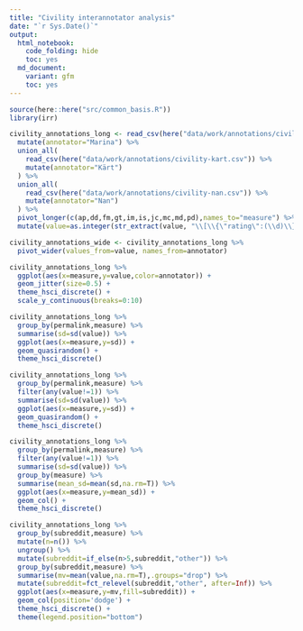 ```yaml
---
title: "Civility interannotator analysis"
date: "`r Sys.Date()`"
output: 
  html_notebook:
    code_folding: hide
    toc: yes
  md_document:
    variant: gfm 
    toc: yes
---
```


```r
source(here::here("src/common_basis.R"))
library(irr)
```

```r
civility_annotations_long <- read_csv(here("data/work/annotations/civility-marina.csv")) %>% 
  mutate(annotator="Marina") %>%
  union_all(
    read_csv(here("data/work/annotations/civility-kart.csv")) %>% 
    mutate(annotator="Kärt") 
  ) %>%
  union_all(
    read_csv(here("data/work/annotations/civility-nan.csv")) %>% 
    mutate(annotator="Nan") 
  ) %>%
  pivot_longer(c(ap,dd,fm,gt,im,is,jc,mc,md,pd),names_to="measure") %>%
  mutate(value=as.integer(str_extract(value, "\\[\\{\"rating\":(\\d)\\}\\]", group=1)))

civility_annotations_wide <- civility_annotations_long %>%
  pivot_wider(values_from=value, names_from=annotator)

```

```r
civility_annotations_long %>%
  ggplot(aes(x=measure,y=value,color=annotator)) +
  geom_jitter(size=0.5) +
  theme_hsci_discrete() +
  scale_y_continuous(breaks=0:10)
```

```r
civility_annotations_long %>%
  group_by(permalink,measure) %>%
  summarise(sd=sd(value)) %>%
  ggplot(aes(x=measure,y=sd)) +
  geom_quasirandom() +
  theme_hsci_discrete()
```

```r
civility_annotations_long %>%
  group_by(permalink,measure) %>%
  filter(any(value!=1)) %>%
  summarise(sd=sd(value)) %>%
  ggplot(aes(x=measure,y=sd)) +
  geom_quasirandom() +
  theme_hsci_discrete()
```
```r
civility_annotations_long %>%
  group_by(permalink,measure) %>%
  filter(any(value!=1)) %>%
  summarise(sd=sd(value)) %>%
  group_by(measure) %>%
  summarise(mean_sd=mean(sd,na.rm=T)) %>%
  ggplot(aes(x=measure,y=mean_sd)) +
  geom_col() +
  theme_hsci_discrete()
```

```r
civility_annotations_long %>%
  group_by(subreddit,measure) %>%
  mutate(n=n()) %>%
  ungroup() %>%
  mutate(subreddit=if_else(n>5,subreddit,"other")) %>%
  group_by(subreddit,measure) %>%
  summarise(mv=mean(value,na.rm=T),.groups="drop") %>%
  mutate(subreddit=fct_relevel(subreddit,"other", after=Inf)) %>%
  ggplot(aes(x=measure,y=mv,fill=subreddit)) +
  geom_col(position='dodge') +
  theme_hsci_discrete() +
  theme(legend.position="bottom")
```